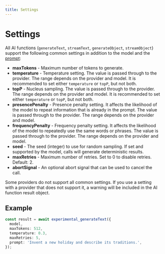 ```yaml
---
title: Settings
---
```



# Settings

All AI functions (`generateText`, `streamText`, `generateObject`, `streamObject`) support the following common settings in addition to the model and the [prompt](/docs/ai-core/prompt):

- **maxTokens** - Maximum number of tokens to generate.
- **temperature** - Temperature setting.
  The value is passed through to the provider. The range depends on the provider and model.
  It is recommended to set either `temperature` or `topP`, but not both.
- **topP** - Nucleus sampling.
  The value is passed through to the provider. The range depends on the provider and model.
  It is recommended to set either `temperature` or `topP`, but not both.
- **presencePenalty** - Presence penalty setting.
  It affects the likelihood of the model to repeat information that is already in the prompt.
  The value is passed through to the provider. The range depends on the provider and model.
- **frequencyPenalty** - Frequency penalty setting.
  It affects the likelihood of the model to repeatedly use the same words or phrases.
  The value is passed through to the provider. The range depends on the provider and model.
- **seed** - The seed (integer) to use for random sampling.
  If set and supported by the model, calls will generate deterministic results.
- **maxRetries** - Maximum number of retries. Set to 0 to disable retries. Default: 2.
- **abortSignal** - An optional abort signal that can be used to cancel the call.

<Callout type="info">
  Some providers do not support all common settings. If you use a setting with a
  provider that does not support it, a warning will be included in the AI
  function result object.
</Callout>

## Example

```ts {3-5}
const result = await experimental_generateText({
  model,
  maxTokens: 512,
  temperature: 0.3,
  maxRetries: 5,
  prompt: 'Invent a new holiday and describe its traditions.',
});
```
